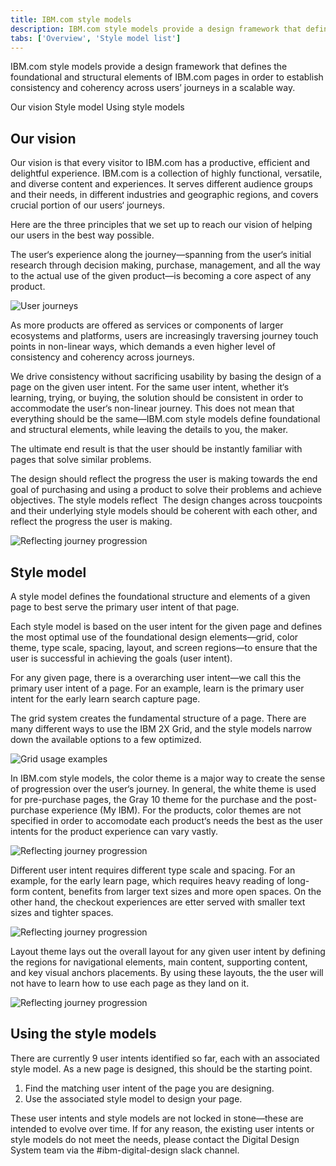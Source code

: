 ```yaml
---
title: IBM.com style models
description: IBM.com style models provide a design framework that defines the foundational and structural elements of IBM.com pages in order to establish consistency and coherency across users' journeys in a scalable way.
tabs: ['Overview', 'Style model list']
---
```

<PageDescription>

IBM.com style models provide a design framework that defines the foundational and structural elements of IBM.com pages in order to establish consistency and coherency across users&rsquo; journeys in a scalable way.

</PageDescription>

<AnchorLinks>

<AnchorLink>Our vision</AnchorLink>
<AnchorLink>Style model</AnchorLink>
<AnchorLink>Using style models</AnchorLink>

</AnchorLinks>


## Our vision

Our vision is that every visitor to IBM.com has a productive, efficient and delightful experience. IBM.com is a collection of highly functional, versatile, and diverse content and experiences. It serves different audience groups and their needs, in different industries and geographic regions, and covers crucial portion of our users&lsquo; journeys.


Here are the three principles that we set up to reach our vision of helping our users in the best way possible.

<Title>1. The experience is the product</Title>

The user&lsquo;s experience along the journey—spanning from the user&lsquo;s initial research through decision making, purchase, management, and all the way to the actual use of the given product—is becoming a core aspect of any product. 

<Row>
<Column colMd={12} colLg={12}>

![User journeys](./images/journey-non-linear.png)

</Column>
</Row>

<Title>2. Drive consistency around user intents</Title>

As more products are offered as services or components of larger ecosystems and platforms, users are increasingly traversing journey touch points in non-linear ways, which demands a even higher level of consistency and coherency across journeys.


We drive consistency without sacrificing usability by basing the design of a page on the given user intent. For the same user intent, whether it&lsquo;s learning, trying, or buying, the solution should be consistent in order to accommodate the user&lsquo;s non-linear journey. This does not mean that everything should be the same—IBM.com style models define foundational and structural elements, while leaving the details to you, the maker.


The ultimate end result is that the user should be instantly familiar with pages that solve similar problems.

<Title>3. Reflect users&rsquo; journeys</Title>

The design should reflect the progress the user is making towards the end goal of purchasing and using a product to solve their problems and achieve objectives. The style models reflect  The design changes across toucpoints and their underlying style models should be coherent with each other, and reflect the progress the user is making.

<Row>
<Column colMd={12} colLg={12}>

![Reflecting journey progression](./images/journey-progression.png)

</Column>
</Row>


## Style model
A style model defines the foundational structure and elements of a given page to best serve the primary user intent of that page.


Each style model is based on the user intent for the given page and defines the most optimal use of the foundational design elements—grid, color theme, type scale, spacing, layout, and screen regions—to ensure that the user is successful in achieving the goals (user intent).

<Title>Primary user intent</Title>

For any given page, there is a overarching user intent—we call this the primary user intent of a page. For an example, learn is the primary user intent for the early learn search capture page.


<Title>Grid usage</Title>

The grid system creates the fundamental structure of a page. There are many different ways to use the IBM 2X Grid, and the style models narrow down the available options to a few optimized.

<Row>
<Column colMd={12} colLg={12}>

![Grid usage examples](./images/grid-usage.png)

</Column>
</Row>

<Title>Primary color theme</Title>

In IBM.com style models, the color theme is a major way to create the sense of progression over the user&lsquo;s journey. In general, the white theme is used for pre-purchase pages, the Gray 10 theme for the purchase and the post-purchase experience (My IBM). For the products, color themes are not specified in order to accomodate each product&lsquo;s needs the best as the user intents for the product experience can vary vastly. 

<Row>
<Column colMd={12} colLg={12}>

![Reflecting journey progression](./images/color-themes.png)

</Column>
</Row>

<Title>Text sizes and spacing</Title>

Different user intent requires different type scale and spacing. For an example, for the early learn page, which requires heavy reading of long-form content, benefits from larger text sizes and more open spaces. On the other hand, the checkout experiences are etter served with smaller text sizes and tighter spaces.

<Row>
<Column colMd={8} colLg={8}>

![Reflecting journey progression](./images/type-scales-spacing.png)

</Column>
</Row>

<Title>Layout and screen regions</Title>

Layout theme lays out the overall layout for any given user intent by defining the regions for navigational elements, main content, supporting content, and key visual anchors placements. By using these layouts, the the user will not have to learn how to use each page as they land on it.

<Row>
<Column colMd={8} colLg={8}>

![Reflecting journey progression](./images/screen-region-examples.png)

</Column>
</Row>

## Using the style models

There are currently 9 user intents identified so far, each with an associated style model. As a new page is designed, this should be the starting point.

1. Find the matching user intent of the page you are designing.
2. Use the associated style model to design your page.

<Title>Feedback</Title>

These user intents and style models are not locked in stone—these are intended to evolve over time. If for any reason, the existing user intents or style models do not meet the needs, please contact the Digital Design System team via the #ibm-digital-design slack channel.
